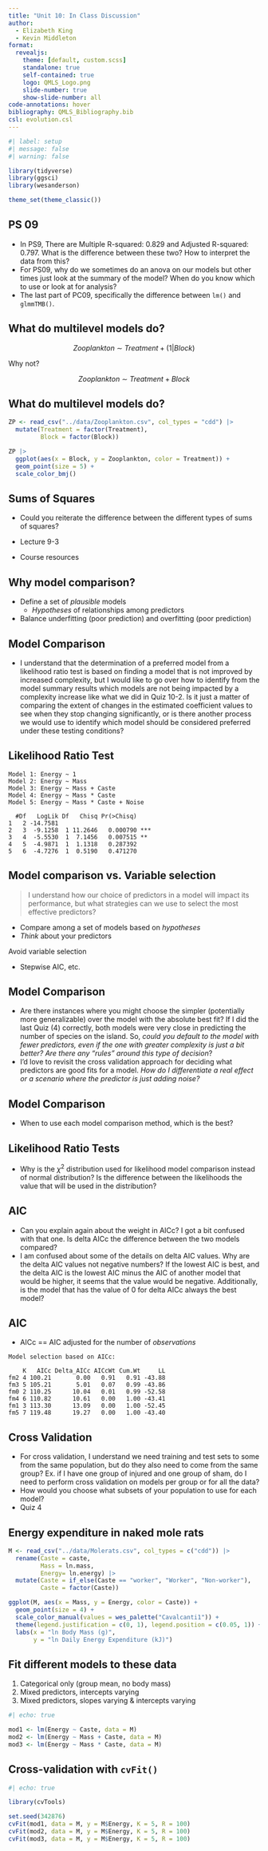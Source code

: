 ```yaml
---
title: "Unit 10: In Class Discussion"
author:
  - Elizabeth King
  - Kevin Middleton
format:
  revealjs:
    theme: [default, custom.scss]
    standalone: true
    self-contained: true
    logo: QMLS_Logo.png
    slide-number: true
    show-slide-number: all
code-annotations: hover
bibliography: QMLS_Bibliography.bib
csl: evolution.csl
---
```


```r
#| label: setup
#| message: false
#| warning: false

library(tidyverse)
library(ggsci)
library(wesanderson)

theme_set(theme_classic())
```


## PS 09

- In PS9, There are Multiple R-squared: 0.829 and Adjusted R-squared: 0.797. What is the difference between these two? How to interpret the data from this? 
- For PS09, why do we sometimes do an anova on our models but other times just look at the summary of the model? When do you know which to use or look at for analysis?
- The last part of PC09, specifically the difference between `lm()` and `glmmTMB()`.


## What do multilevel models do?

$$
Zooplankton~\sim~Treatment + (1 | Block)
$$

Why not?

$$
Zooplankton~\sim~Treatment + Block
$$


## What do multilevel models do?

```r
ZP <- read_csv("../data/Zooplankton.csv", col_types = "cdd") |>
  mutate(Treatment = factor(Treatment),
         Block = factor(Block))

ZP |>
  ggplot(aes(x = Block, y = Zooplankton, color = Treatment)) +
  geom_point(size = 5) +
  scale_color_bmj()
```


## Sums of Squares

- Could you reiterate the difference between the different types of sums of squares?

- Lecture 9-3
- Course resources


## Why model comparison?

- Define a set of *plausible* models
    - *Hypotheses* of relationships among predictors
- Balance underfitting (poor prediction) and overfitting (poor prediction)


## Model Comparison

- I understand that the determination of a preferred model from a likelihood ratio test is based on finding a model that is not improved by increased complexity, but I would like to go over how to identify from the model summary results which models are not being impacted by a complexity increase like what we did in Quiz 10-2. Is it just a matter of comparing the extent of changes in the estimated coefficient values to see when they stop changing significantly, or is there another process we would use to identify which model should be considered preferred under these testing conditions?


## Likelihood Ratio Test

```
Model 1: Energy ~ 1
Model 2: Energy ~ Mass
Model 3: Energy ~ Mass + Caste
Model 4: Energy ~ Mass * Caste
Model 5: Energy ~ Mass * Caste + Noise

  #Df   LogLik Df   Chisq Pr(>Chisq)    
1   2 -14.7581                          
2   3  -9.1258  1 11.2646   0.000790 ***
3   4  -5.5530  1  7.1456   0.007515 ** 
4   5  -4.9871  1  1.1318   0.287392    
5   6  -4.7276  1  0.5190   0.471270    
```


## Model comparison vs. Variable selection

> I understand how our choice of predictors in a model will impact its performance, but what strategies can we use to select the most effective predictors?

- Compare among a set of models based on *hypotheses*
- *Think* about your predictors

Avoid variable selection

- Stepwise AIC, etc.


## Model Comparison

- Are there instances where you might choose the simpler (potentially more generalizable) over the model with the absolute best fit? If I did the last Quiz (4) correctly, both models were very close in predicting the number of species on the island. So, *could you default to the model with fewer predictors, even if the one with greater complexity is just a bit better? Are there any "rules" around this type of decision*?
- I'd love to revisit the cross validation approach for deciding what predictors are good fits for a model. *How do I differentiate a real effect or a scenario where the predictor is just adding noise?*


## Model Comparison

- When to use each model comparison method, which is the best?


## Likelihood Ratio Tests

- Why is the $\chi^2$ distribution used for likelihood model comparison instead of normal distribution? Is the difference between the likelihoods the value that will be used in the distribution?


## AIC

- Can you explain again about the weight in AICc? I got a bit confused with that one. Is delta AICc the difference between the two models compared?
- I am confused about some of the details on delta AIC values. Why are the delta AIC values not negative numbers? If the lowest AIC is best, and the delta AIC is the lowest AIC minus the AIC of another model that would be higher, it seems that the value would be negative. Additionally, is the model that has the value of 0 for delta AICc always the best model? 


## AIC

- AICc == AIC adjusted for the number of *observations*

```
Model selection based on AICc:

    K   AICc Delta_AICc AICcWt Cum.Wt     LL
fm2 4 100.21       0.00   0.91   0.91 -43.88
fm3 5 105.21       5.01   0.07   0.99 -43.86
fm0 2 110.25      10.04   0.01   0.99 -52.58
fm4 6 110.82      10.61   0.00   1.00 -43.41
fm1 3 113.30      13.09   0.00   1.00 -52.45
fm5 7 119.48      19.27   0.00   1.00 -43.40
```


## Cross Validation

- For cross validation, I understand we need training and test sets to some from the same population, but do they also need to come from the same group? Ex. if I have one group of injured and one group of sham, do I need to perform cross validation on models per group or for all the data?
- How would you choose what subsets of your population to use for each model?
- Quiz 4


## Energy expenditure in naked mole rats

```r
M <- read_csv("../data/Molerats.csv", col_types = c("cdd")) |> 
  rename(Caste = caste,
         Mass = ln.mass,
         Energy= ln.energy) |> 
  mutate(Caste = if_else(Caste == "worker", "Worker", "Non-worker"),
         Caste = factor(Caste))

ggplot(M, aes(x = Mass, y = Energy, color = Caste)) +
  geom_point(size = 4) +
  scale_color_manual(values = wes_palette("Cavalcanti1")) +
  theme(legend.justification = c(0, 1), legend.position = c(0.05, 1)) +
  labs(x = "ln Body Mass (g)",
       y = "ln Daily Energy Expenditure (kJ)")
```


## Fit different models to these data

1. Categorical only (group mean, no body mass)
1. Mixed predictors, intercepts varying
1. Mixed predictors, slopes varying & intercepts varying

```r
#| echo: true

mod1 <- lm(Energy ~ Caste, data = M)
mod2 <- lm(Energy ~ Mass + Caste, data = M)
mod3 <- lm(Energy ~ Mass * Caste, data = M)
```


## Cross-validation with `cvFit()`

```r
#| echo: true

library(cvTools)

set.seed(342876)
cvFit(mod1, data = M, y = M$Energy, K = 5, R = 100)
cvFit(mod2, data = M, y = M$Energy, K = 5, R = 100)
cvFit(mod3, data = M, y = M$Energy, K = 5, R = 100)

```


